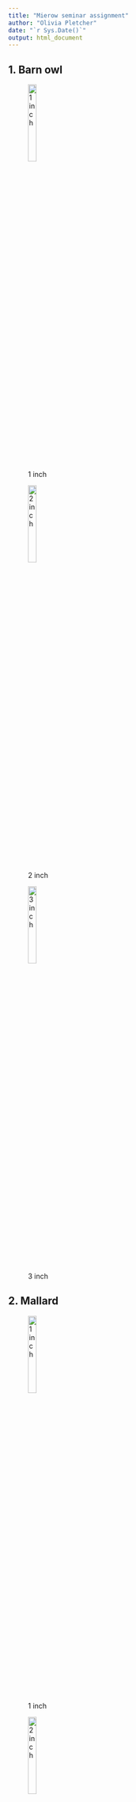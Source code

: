 ```yaml
---
title: "Mierow seminar assignment"
author: "Olivia Pletcher"
date: "`r Sys.Date()`"
output: html_document
---
```

## 1. Barn owl

![1 inch](barn_owl1.jpg){width=20%}

![2 inch](barn_owl2.jpg){width=20%}

![3 inch](barn_owl3.jpg){width=20%}

## 2. Mallard

![1 inch](duck1.jpg){width=20%}

![2 inch](duck2.jpg){width=20%}

![3 inch](duck3.jpg){width=20%}

## 3. Griffon

![5 meters](griffon_vulture1.jpg){width=20%}

![10 meters](griffon_vulture2.jpg){width=20%}

![15 meters](griffon_vulture3.jpg){width=20%}

## 4. Blue Jay

![1 inch](Blue_jay1.jpg){width=20%}

![2 inch](Blue_jay2.jpg){width=20%}

![3 inch](Blue_jay3.jpg){width=20%}

## 5. Carolina Chickadee

![1 inch](chickadee1.jpg){width=20%}

![2 inch](chickadee2.jpg){width=20%}

![3 inch](chickadee3.jpg){width=20%}

